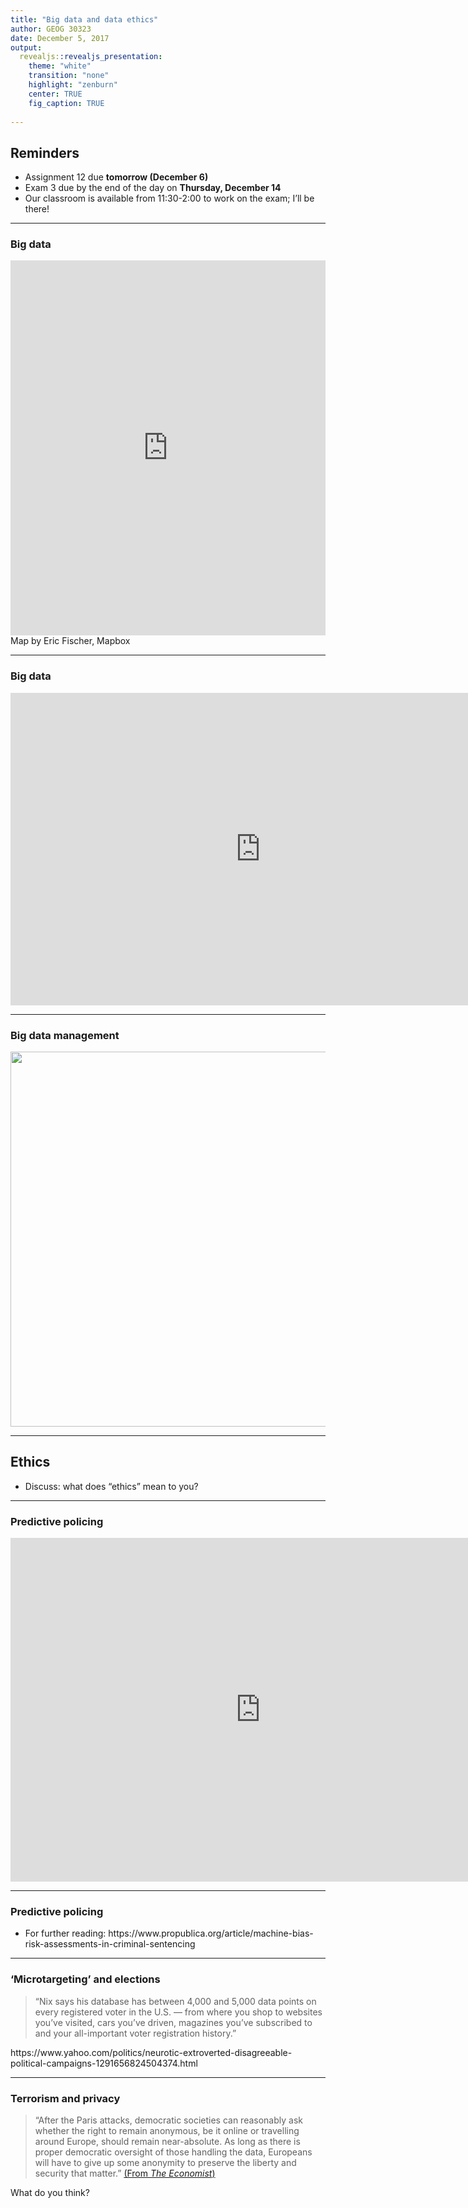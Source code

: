```yaml
---
title: "Big data and data ethics"
author: GEOG 30323
date: December 5, 2017
output: 
  revealjs::revealjs_presentation: 
    theme: "white"
    transition: "none"
    highlight: "zenburn"
    center: TRUE
    fig_caption: TRUE
    
---
```


## Reminders

* Assignment 12 due __tomorrow (December 6)__
* Exam 3 due by the  end of the day on __Thursday, December 14__
* Our classroom is available from 11:30-2:00 to work on the exam; I'll be there!

---

### Big data

<iframe width="100%" height="600px" frameBorder="0" src="https://a.tiles.mapbox.com/v4/enf.c3a2de35.html?access_token=pk.eyJ1IjoiZW5mIiwiYSI6IkNJek92bnMifQ.xn2_Uj9RkYTGRuCGg4DXZQ"></iframe><figcaption>Map by Eric Fischer, Mapbox</figcaption>

---

### Big data

<iframe width="800" height="500" src="https://www.youtube.com/embed/avP5d16wEp0" frameborder="0" allowfullscreen></iframe>

---

### Big data management

<img src="http://www-01.ibm.com/software/ebusiness/jstart/graphics/hadoopDiagram.png" style="width: 600px">

---

## Ethics

* Discuss: what does "ethics" mean to you?

---

### Predictive policing

<iframe width="800" height="550" src="http://abc7chicago.com/video/embed/?pid=1486730" frameborder="0" allowfullscreen></iframe>

---

### Predictive policing

* For further reading: https://www.propublica.org/article/machine-bias-risk-assessments-in-criminal-sentencing

---

### 'Microtargeting' and elections

> "Nix says his database has between 4,000 and 5,000 data points on every registered voter in the U.S. — from where you shop to websites you’ve visited, cars you’ve driven, magazines you’ve subscribed to and your all-important voter registration history."

https://www.yahoo.com/politics/neurotic-extroverted-disagreeable-political-campaigns-1291656824504374.html

---

### Terrorism and privacy

> "After the Paris attacks, democratic societies can reasonably ask whether the right to remain
anonymous, be it online or travelling around Europe, should remain near-absolute. As long as
there is proper democratic oversight of those handling the data, Europeans will have to give up
some anonymity to preserve the liberty and security that matter." [(From _The Economist_)](http://www.economist.com/news/briefing/21679266-how-balance-security-privacy-after-paris-attacks-terrorist-data?fsrc=scn/tw/te/pe/ed/theterroristinthedata) 

What do you think? 








<style>

.reveal section img {
  background:none; 
  border:none; 
  box-shadow:none;
  }

h3 {



}
  
</style>

